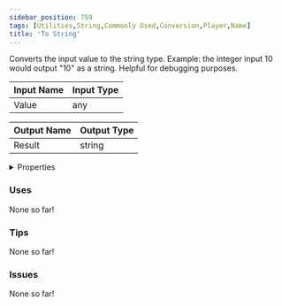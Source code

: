 ```yaml
---
sidebar_position: 759
tags: [Utilities,String,Commonly Used,Conversion,Player,Name]
title: 'To String'
---
```


Converts the input value to the string type. Example: the integer input 10 would output "10" as a string. Helpful for debugging purposes.




<EsbSvg />

| Input Name | Input Type |
|-----------|-----------|
| Value | any |

| Output Name | Output Type |
|-----------|-----------|
| Result | string |


<details>
  <summary>Properties</summary>
  <div>
    <div>
    <table>
      <thead>
        <tr>
          <th>Is beta required?</th>
          <th>❌</th>
        </tr>
        <tr>
          <th>Is this chip a trolling risk?</th>
          <th>❌</th>
        </tr>
        <tr>
          <th>Is this chip a role assignment risk?</th>
          <th>❌</th>
        </tr>
        <tr>
          <th>Chip UUID</th>
          <th>bddc8e4e-b496-48ee-8e25-5b9fe8e1c6c9</th>
        </tr>
      </thead>
    </table>
    </div>
  </div>
</details>

### Uses

None so far!

### Tips

None so far!

### Issues

None so far!